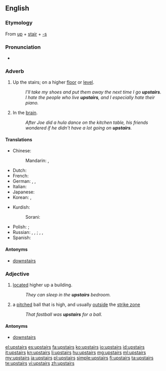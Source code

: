 ==English==

===Etymology===
From [[up]] + [[stair]] + [[-s]]

===Pronunciation===
* {{audio|en-us-upstairs.ogg|Audio (US)}}

===Adverb===
{{en-adv|[[further]] [[upstairs]]|[[furthest]] [[upstairs]]}}

# Up the stairs; on a higher [[floor]] or [[level]].
#: ''I'll take my shoes and put them away the next time I go '''upstairs'''.''
#: ''I hate the people who live '''upstairs''', and I especially hate their piano.''
# {{slang}} In the [[brain]].
#: ''After Joe did a hula dance on the kitchen table, his friends wondered if he didn't have a lot going on '''upstairs'''.''

====Translations====
{{trans-top|up the stairs; on a higher floor or level}}
* Chinese:
*: Mandarin: {{t|cmn|樓上|sc=Hani}}, {{t|cmn|楼上|tr=lóushàng|sc=Hani}}
* Dutch: {{t|nl|boven}}
* French: {{t|fr|au-dessus}}
* German: {{t+|de|treppauf}}, {{t|de|oben}}, {{t|de|nach oben}} {{qualifier|where to}}
* Italian: {{t-|it|di sopra}}
* Japanese: {{t|ja|階上|tr=かいじょう, gaijō|sc=Jpan}}
* Korean: {{t|ko|위층|tr=wicheung-e|alt=위층에|sc=Kore}}, {{t|ko|위층|tr=wicheung-euro|alt=위층으로|sc=Kore}} {{qualifier|where to}}
{{trans-mid}}
* Kurdish:
*: Sorani: {{t|ku|سه‌ره‌وه‌|tr=sarawa|sc=ku-Arab}}
* Polish: {{t|pl|na górze}} {{qualifier|where}}; {{t|pl|na górę}} {{qualifier|where to}}
* Russian: {{t+|ru|наверху|tr=naverxú|sc=Cyrl}} {{qualifier|where}}, {{t+|ru|вверху|tr=vverxú|sc=Cyrl}} {{qualifier|where}}, {{t|ru|на верхнем этаже|tr=na vérxnem etažé|sc=Cyrl}} {{qualifier|where}}; {{t+|ru|наверх|tr=navérx}} {{qualifier|where to}}, {{t+|ru|вверх|tr=vverx|sc=Cyrl}} {{qualifier|where to}}, {{t|ru|на верхний этаж|tr=na vérxnij etáž|sc=Cyrl}} {{qualifier|where to}}
* Spanish: {{t+|es|arriba}}
{{trans-bottom}}

====Antonyms====
* [[downstairs]]

===Adjective===
{{en-adj|[[further]] [[upstairs]]|[[furthest]] [[upstairs]]}}

# [[located]] higher up a building.
#: ''They can sleep in the '''upstairs''' bedroom.''
# {{baseball}} a [[pitched]] ball that is high, and usually [[outside]] the [[strike zone]]
#: ''That fastball was '''upstairs''' for a ball.''

====Antonyms====
* [[downstairs]]

[[el:upstairs]]
[[es:upstairs]]
[[fa:upstairs]]
[[ko:upstairs]]
[[io:upstairs]]
[[id:upstairs]]
[[it:upstairs]]
[[kn:upstairs]]
[[li:upstairs]]
[[hu:upstairs]]
[[mg:upstairs]]
[[ml:upstairs]]
[[my:upstairs]]
[[ja:upstairs]]
[[pl:upstairs]]
[[simple:upstairs]]
[[fi:upstairs]]
[[ta:upstairs]]
[[te:upstairs]]
[[vi:upstairs]]
[[zh:upstairs]]